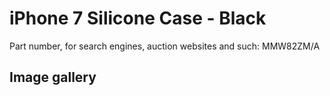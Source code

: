 
# iPhone 7 Silicone Case - Black

Part number, for search engines, auction websites and such: MMW82ZM/A

## Image gallery

<div style={{ width: "768px" }}>
  <GalleryComponent
    images={[
      {
        original: "/everysource/MMW82.png",
        thumbnail: "/everypreview/MMW82.png",
      },
      {
        original: "/everysource/MMW82_AV1_GOLD.png",
        thumbnail: "/everypreview/MMW82_AV1_GOLD.png",
      },
      {
        original: "/everysource/MMW82_AV1_JET_BLACK.png",
        thumbnail: "/everypreview/MMW82_AV1_JET_BLACK.png",
      },
      {
        original: "/everysource/MMW82_AV1_RED.png",
        thumbnail: "/everypreview/MMW82_AV1_RED.png",
      },
      {
        original: "/everysource/MMW82_AV1_SILVER.png",
        thumbnail: "/everypreview/MMW82_AV1_SILVER.png",
      },
      {
        original: "/everysource/MMW82_AV2.png",
        thumbnail: "/everypreview/MMW82_AV2.png",
      }
    ]}
  />
</div>
